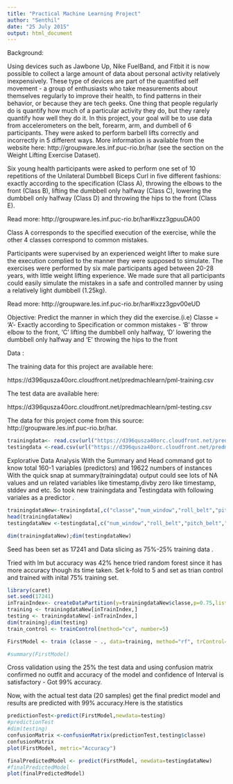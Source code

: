 ```yaml
---
title: "Practical Machine Learning Project"
author: "Senthil"
date: "25 July 2015"
output: html_document
---
```


Background:


Using devices such as Jawbone Up, Nike FuelBand, and Fitbit it is now possible to collect a large amount of data about personal activity relatively inexpensively. These type of devices are part of the quantified self movement - a group of enthusiasts who take measurements about themselves regularly to improve their health, to find patterns in their behavior, or because they are tech geeks. One thing that people regularly do is quantify how much of a particular activity they do, but they rarely quantify how well they do it. In this project, your goal will be to use data from accelerometers on the belt, forearm, arm, and dumbell of 6 participants. They were asked to perform barbell lifts correctly and incorrectly in 5 different ways. More information is available from the website here: http://groupware.les.inf.puc-rio.br/har (see the section on the Weight Lifting Exercise Dataset). 

Six young health participants were asked to perform one set of 10 repetitions of the Unilateral Dumbbell Biceps Curl in five different fashions: exactly according to the specification (Class A), throwing the elbows to the front (Class B), lifting the dumbbell only halfway (Class C), lowering the dumbbell only halfway (Class D) and throwing the hips to the front (Class E).

Read more: http://groupware.les.inf.puc-rio.br/har#ixzz3gpuuDA00

Class A corresponds to the specified execution of the exercise, while the other 4 classes correspond to common mistakes. 

Participants were supervised by an experienced weight lifter to make sure the execution complied to the manner they were supposed to simulate. The exercises were performed by six male participants aged between 20-28 years, with little weight lifting experience. We made sure that all participants could easily simulate the mistakes in a safe and controlled manner by using a relatively light dumbbell (1.25kg).

Read more: http://groupware.les.inf.puc-rio.br/har#ixzz3gpv00eUD


Objective:
Predict the manner in which they did the exercise.(i.e) Classe = 'A'- Exactly according to Specification or common mistakes - 'B' throw elbow to the front, 'C' lifting the dumbbell only halfway, 'D' lowering the dumbbell only halfway and 'E' throwing the hips to the front  

Data :

The training data for this project are available here: 

https://d396qusza40orc.cloudfront.net/predmachlearn/pml-training.csv

The test data are available here: 

https://d396qusza40orc.cloudfront.net/predmachlearn/pml-testing.csv

The data for this project come from this source: http://groupware.les.inf.puc-rio.br/har. 



```r
trainingdata<- read.csv(url("https://d396qusza40orc.cloudfront.net/predmachlearn/pml-training.csv"))
testingdata <-read.csv(url("https://d396qusza40orc.cloudfront.net/predmachlearn/pml-testing.csv"))

```


Explorative Data Analysis
  With the Summary and Head command got to know total 160-1 variables (predictors) and 19622 numbers of instances
  With the quick snap at summary(trainingdata) output could see lots of NA values and un related variables like timestamp,divby zero like timestamp, stddev and etc. So took new trainingdata and Testingdata with following variales as a predictor .  

```r
trainingdataNew<-trainingdata[,c("classe","num_window","roll_belt","pitch_belt","yaw_belt","total_accel_belt","roll_arm","pitch_arm","yaw_arm","roll_dumbbell","pitch_dumbbell","yaw_dumbbell")]
head(trainingdataNew)
testingdataNew <-testingdata[,c("num_window","roll_belt","pitch_belt","yaw_belt","total_accel_belt","roll_arm","pitch_arm","yaw_arm","roll_dumbbell","pitch_dumbbell","yaw_dumbbell")]

dim(trainingdataNew);dim(testingdataNew)
```

Seed has been set as 17241 and Data slicing as 75%-25% training data .  

Tried with lm but accuracy was 42%  hence tried random forest since it has more accuracy though its time taken.
Set k-fold to 5 and set as trian control and trained with inital 75% training set.

```r
library(caret)
set.seed(17241)
inTrainIndex<- createDataPartition(y=trainingdataNew$classe,p=0.75,list=FALSE)
training <- trainingdataNew[inTrainIndex,]
testing <- trainingdataNew[-inTrainIndex,]
dim(training);dim(testing)
train_control <- trainControl(method="cv", number=5)

FirstModel <- train (classe ~ ., data=training, method="rf", trControl=train_control)

#summary(FirstModel)
```
Cross validation using the 25% the test data and using confusion matrix confirmed no outfit and accuracy of the model and confidence of Interval is satisfactory - Got 99% accuracy. 

Now, with the actual test data (20 samples) get the final predict model and results are predicted with 99% accuracy.Here is the statistics
```r
predictionTest<-predict(FirstModel,newdata=testing)
#predictionTest
#dim(testing)
confusionMatrix <-confusionMatrix(predictionTest,testing$classe)
confusionMatrix
plot(FirstModel, metric="Accuracy")

finalPredictedModel <- predict(FirstModel, newdata=testingdataNew)
#finalPredictedModel
plot(finalPredictedModel)
```
